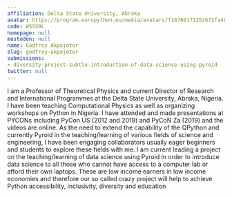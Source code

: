 ```yaml
---
affiliation: Delta State University, Abraka
avatar: https://program.europython.eu/media/avatars/f10760171352672fa48c6534b17e46d8_4aYHWZC.jpg
code: WSSS9L
homepage: null
mastodon: null
name: Godfrey Akpojotor
slug: godfrey-akpojotor
submissions:
- diversity-project-subtle-introduction-of-data-science-using-pyroid
twitter: null
---
```


I am a Professor of Theoretical Physics and current Director of Research and International Programmes at the Delta State University, Abraka, Nigeria. I have been teaching Computational Physics as well as organizing workshops on Python in Nigeria. I have attended and made presentations at PYCONs including PyCon US (2012 and 2019) and PyCoN Za (2019) and the videos are online. As the need to extend the capability of the QPython and currently Pyroid in the teaching/learning of various fields of science and engineering, I have been engaging collaborators usually eager beginners and students to explore these fields with me.
I am current leading a project on the teaching/learning of data science using Pyroid in order to introduce data science to all those who cannot have access to a computer lab or afford their own laptops. These are low income earners in low income economies and therefore our so called crazy project will help to achieve Python accessibility, inclusivity, diversity and education
